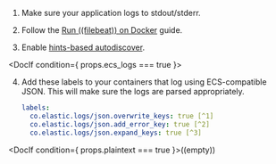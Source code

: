 
1. Make sure your application logs to stdout/stderr.

2. Follow the [Run ((filebeat)) on Docker](((filebeat-ref))/running-on-docker.html) guide.

3. Enable [hints-based autodiscover](((filebeat-ref))/configuration-autodiscover-hints.html).

<DocIf condition={ props.ecs_logs === true }>

4. Add these labels to your containers that log using ECS-compatible JSON. This will make sure the logs are parsed appropriately.

    ```yaml
    labels:
      co.elastic.logs/json.overwrite_keys: true [^1]
      co.elastic.logs/json.add_error_key: true [^2]
      co.elastic.logs/json.expand_keys: true [^3]
    ```
    [^1]: Values from the decoded JSON object overwrite the fields that ((filebeat)) normally adds (type, source, offset, etc.) in case of conflicts.
    [^2]: ((filebeat)) adds an "error.message" and "error.type: json" key in case of JSON unmarshalling errors.
    [^3]: ((filebeat)) will recursively de-dot keys in the decoded JSON, and expand them into a hierarchical object structure.

</DocIf>

<DocIf condition={ props.plaintext === true }>((empty))</DocIf>
